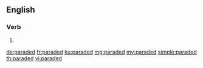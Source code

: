 ==English==

===Verb===
{{head|en|verb form}}

# {{en-past of|parade}}

[[de:paraded]]
[[fr:paraded]]
[[ku:paraded]]
[[mg:paraded]]
[[my:paraded]]
[[simple:paraded]]
[[th:paraded]]
[[vi:paraded]]